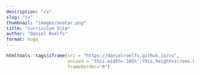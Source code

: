 ```yaml
---
description: "cv"
slug: "cv"
thumbnail: "images/avatar.png"
title: "Curriculum Vitæ"
author: "Daniel Roelfs"
format: hugo
---
```


```r
htmltools::tags$iframe(src = "https://danielroelfs.github.io/cv", 
                       onload = "this.width='105%';this.height=screen.height*0.6;",
                       frameBorder="0")
```
